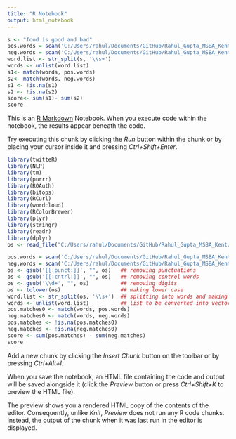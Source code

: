 ---
title: "R Notebook"
output: html_notebook
---
```{r}
s <- "food is good and bad"
pos.words = scan('C:/Users/rahul/Documents/GitHub/Rahul_Gupta_MSBA_Kent/positive_words.txt', what = 'character', comment.char = ';')
neg.words = scan('C:/Users/rahul/Documents/GitHub/Rahul_Gupta_MSBA_Kent/negative_words.txt', what = 'character', comment.char = ';')
word.list <- str_split(s, '\\s+')
words <- unlist(word.list)
s1<- match(words, pos.words)
s2<- match(words, neg.words)
s1 <- !is.na(s1)
s2 <- !is.na(s2)
score<- sum(s1)- sum(s2)
score

```

This is an [R Markdown](http://rmarkdown.rstudio.com) Notebook. When you execute code within the notebook, the results appear beneath the code. 

Try executing this chunk by clicking the *Run* button within the chunk or by placing your cursor inside it and pressing *Ctrl+Shift+Enter*. 

```{r}
library(twitteR)
library(NLP)
library(tm)
library(purrr)
library(ROAuth)
library(bitops)
library(RCurl)
library(wordcloud)
library(RColorBrewer)
library(plyr)
library(stringr)
library(readr)
library(dplyr)
os <- read_file("C:/Users/rahul/Documents/GitHub/Rahul_Gupta_MSBA_Kent/Obama_speech.txt")

pos.words = scan('C:/Users/rahul/Documents/GitHub/Rahul_Gupta_MSBA_Kent/positive_words.txt', what = 'character', comment.char = ';')
neg.words = scan('C:/Users/rahul/Documents/GitHub/Rahul_Gupta_MSBA_Kent/negative_words.txt', what = 'character', comment.char = ';')
os <- gsub('[[:punct:]]', "", os)   ## removing punctuations
os <- gsub('[[:cntrl:]]', "", os)   ## removing control words
os <- gsub('\\d+', "", os)          ## removing digits
os <- tolower(os)                   ## making lower case
word.list <- str_split(os, '\\s+')  ## splitting into words and making list
words <- unlist(word.list)          ## list to be converted into vector
pos.matches0 <- match(words, pos.words)
neg.matches0 <- match(words, neg.words)
pos.matches <- !is.na(pos.matches0)
neg.matches <- !is.na(neg.matches0)
score <- sum(pos.matches) - sum(neg.matches)
score

```


Add a new chunk by clicking the *Insert Chunk* button on the toolbar or by pressing *Ctrl+Alt+I*.

When you save the notebook, an HTML file containing the code and output will be saved alongside it (click the *Preview* button or press *Ctrl+Shift+K* to preview the HTML file).

The preview shows you a rendered HTML copy of the contents of the editor. Consequently, unlike *Knit*, *Preview* does not run any R code chunks. Instead, the output of the chunk when it was last run in the editor is displayed.
